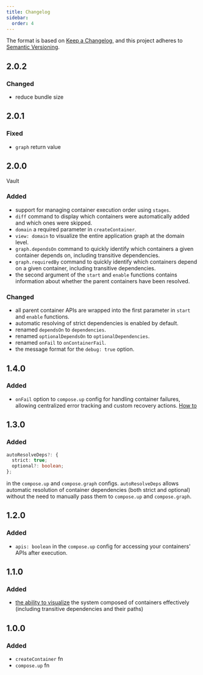 ```yaml
---
title: Changelog
sidebar:
  order: 4
---
```


The format is based on [Keep a Changelog](https://keepachangelog.com/en/1.0.0/),
and this project adheres to [Semantic Versioning](http://semver.org).

## 2.0.2

### Changed

- reduce bundle size

## 2.0.1

### Fixed

- `graph` return value

## 2.0.0

Vault

### Added

- support for managing container execution order using `stages`.
- `diff` command to display which containers were automatically added and which ones were skipped.
- `domain` a required parameter in `createContainer`.
- `view: domain` to visualize the entire application graph at the domain level.
- `graph.dependsOn` command to quickly identify which containers a given container depends on, including transitive dependencies.
- `graph.requiredBy` command to quickly identify which containers depend on a given container, including transitive dependencies.
- the second argument of the `start` and `enable` functions contains information about whether the parent containers have been resolved.

### Changed

- all parent container APIs are wrapped into the first parameter in `start` and `enable` functions.
- automatic resolving of strict dependencies is enabled by default.
- renamed `dependsOn` to `dependencies`.
- renamed `optionalDependsOn` to `optionalDependencies`.
- renamed `onFail` to `onContainerFail`.
- the message format for the `debug: true` option.

## 1.4.0

### Added

- `onFail` option to `compose.up` config for handling container failures, allowing centralized error tracking and custom recovery actions.
  [How to](https://grlt-hub.github.io/app-compose/how-to-guides/handle-container-failures/)

## 1.3.0

### Added

```ts
autoResolveDeps?: {
  strict: true;
  optional?: boolean;
};
```

in the `compose.up` and `compose.graph` configs. `autoResolveDeps` allows automatic resolution of container dependencies (both strict and optional) without the need to manually pass them to `compose.up` and `compose.graph`.

## 1.2.0

### Added

- `apis: boolean` in the `compose.up` config for accessing your containers' APIs after execution.

## 1.1.0

### Added

- [the ability to visualize](https://grlt-hub.github.io/app-compose/how-to-guides/visualize-the-system/) the system composed of containers effectively (including transitive dependencies and their paths)

## 1.0.0

### Added

- `createContainer` fn
- `compose.up` fn
